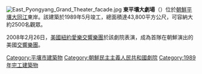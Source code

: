 {{unreference|time=2022-3-22}}
{{coord|39.031158|125.770413|type:landmark_region:KP|display=title}}
[[File:East_Pyongyang_Grand_Theater_facade.jpg|thumb]]
'''東平壤大劇場'''（{{kor|k=동평양대극장|hj=東平壤大劇場|rm= Tong-P'yŏngyang daegŭkchang}}）位於[[朝鲜民主主义人民共和国|朝鮮]][[平壤|平壤]][[大同江|大同江]]東岸。該建築於1989年5月竣工，總面積達43,800平方公尺，可容納大約2500名觀眾。

2008年2月26日，[[美國|美國]][[紐約愛樂|紐約愛樂交響樂團]]於該劇院表演，成為首隊在朝鮮演出的美國[[交響樂團|交響樂團]]。

{{朝鮮半島小作品}}
{{DEFAULTSORT:Dongpyongyang}}
[[Category:平壤市建築物|Category:平壤市建築物]]
[[Category:朝鮮民主主義人民共和國劇院|Category:朝鮮民主主義人民共和國劇院]]
[[Category:1989年完工建築物|Category:1989年完工建築物]]